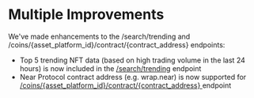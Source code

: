 # Multiple Improvements

We've made enhancements to the /search/trending and /coins/\{asset\_platform\_id}/contract/\{contract\_address} endpoints:

* Top 5 trending NFT data (based on high trading volume in the last 24 hours) is now included in the [/search/trending](/reference/trending-search) endpoint
* Near Protocol contract address (e.g. wrap.near) is now supported for [/coins/\{asset\_platform\_id}/contract/\{contract\_address} ](/reference/coins-contract-address) endpoint